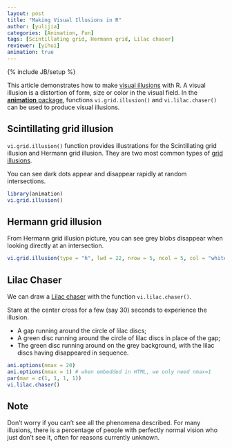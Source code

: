 ```yaml
---
layout: post
title: "Making Visual Illusions in R"
author: [yulijia]
categories: [Animation, Fun]
tags: [Scintillating grid, Hermann grid, Lilac chaser]
reviewer: [yihui]
animation: true
---
```

{% include JB/setup %}

This article demonstrates how to make [visual illusions](http://en.wikipedia.org/wiki/Optical_illusion) with R. A visual illusion is a distortion of form, size or color in the visual field. In the [**animation** package](http://yihui.name/animation), functions `vi.grid.illusion()` and `vi.lilac.chaser()` can be used to produce visual illusions.

## Scintillating grid illusion

`vi.grid.illusion()` function provides illustrations for the Scintillating grid illusion and Hermann grid illusion. They are two most common types of [grid illusions](http://en.wikipedia.org/wiki/Grid_illusion). 

You can see dark dots appear and disappear rapidly at random intersections.

```r
library(animation) 
vi.grid.illusion()
```

## Hermann grid illusion

From Hermann grid illusion picture, you can see grey blobs disappear when looking directly at an intersection.

```r
vi.grid.illusion(type = "h", lwd = 22, nrow = 5, ncol = 5, col = "white")
```

## Lilac Chaser

We can draw a [Lilac chaser](http://en.wikipedia.org/wiki/Lilac_chaser) with the function `vi.lilac.chaser()`.

Stare at the center cross for a few (say 30) seconds to experience the illusion.

- A gap running around the circle of lilac discs;
- A green disc running around the circle of lilac discs in place of the gap;
- The green disc running around on the grey background, with the lilac discs having disappeared in sequence.

```r
ani.options(nmax = 20)
ani.options(nmax = 1) # when embedded in HTML, we only need nmax=1
par(mar = c(1, 1, 1, 1))
vi.lilac.chaser()
```

## Note

Don’t worry if you can't see all the phenomena described. For many illusions, there is a percentage of people with perfectly normal vision who just don’t see it, often for reasons currently unknown.

